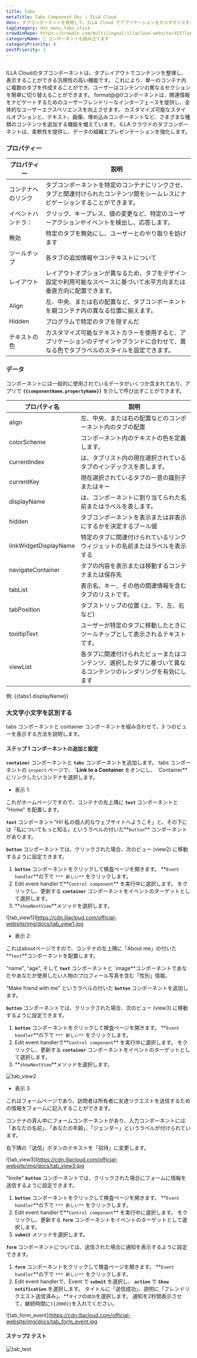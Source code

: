 ```yaml
---
title: Tabs
metaTitle: Tabs Component Doc | ILLA Cloud
desc: タブコンポーネントを使用して、ILLA Cloud でアプリケーションをカスタマイズする方法を学びます。
tagCategory: doc_menu_tabs_click
crowdinRepo: https://crowdin.com/multilingual/illacloud-website/415?languages=ja&filter=basic&value=0
categoryName: 🧬 コンポーネントを組み立てます
categoryPriority: 6
postPriority: 1
---
```


## <h2 hidden>タブとは?</h2>

ILLA Cloudのタブコンポーネントは、タブレイアウトでコンテンツを整理し、表示することができる汎用性の高い機能です。 これにより、単一のコンテナ内に複数のタブを作成することができ、ユーザーはコンテンツの異なるセクションを簡単に切り替えることができます。 format@@0コンポーネントは、関連情報をナビゲートするためのユーザーフレンドリーなインターフェースを提供し、全体的なユーザーエクスペリエンスを向上させます。 カスタマイズ可能なスタイルオプションと、テキスト、画像、埋め込みコンポーネントなど、さまざまな種類のコンテンツを追加する機能を備えています。 ILLA クラウドのタブコンポーネントは、柔軟性を提供し、データの組織とプレゼンテーションを強化します。

### プロパティー

| プロパティー              | 説明                                                                                                                                           |
| ------------------- | -------------------------------------------------------------------------------------------------------------------------------------------- |
| コンテナへのリンク           | タブコンポーネントを特定のコンテナにリンクさせ、タブと関連付けられたコンテンツ間をシームレスにナビゲーションすることができます。                                                                             |
| イベントハンドラ：           | クリック、キープレス、値の変更など、特定のユーザーアクションやイベントを検出し、応答します。                                                                                               |
| 無効                  | 特定のタブを無効にし、ユーザーとのやり取りを妨げます                                                                                                                   |
| ツールチップ              | 各タブの追加情報やコンテキストについて                                                                                                                          |
| レイアウト               | レイアウトオプションが異なるため、タブをデザイン設定や利用可能なスペースに基づいて水平方向または垂直方向に配置できます。                                                                                 |
| Align               | 左、中央、または右の配置など、タブコンポーネントを親コンテナ内の異なる位置に揃えます。                                                                                                  |
| Hidden              | プログラムで特定のタブを隠すんだ                                                                                                                             |
| テキストの色              | カスタマイズ可能なテキストカラーを使用すると、アプリケーションのデザインやブランドに合わせて、異なる色でタブラベルのスタイルを設定できます。                                                                       |

### データ

コンポーネントには一般的に使用されているデータがいくつか含まれており、アプリで **`{{componentName.propertyName}}`** を介して呼び出すことができます。

| プロパティ名                | 説明                                                                                                      |
| --------------------- | ------------------------------------------------------------------------------------------------------- |
| align                 | 左、中央、または右の配置などのコンポーネント内のタブの配置                                                                           |
| colorScheme           | コンポーネント内のテキストの色を定義します。                                                                                  |
| currentIndex          | は、タブリスト内の現在選択されているタブのインデックスを表します。                                                                       |
| currentKey            | 現在選択されているタブの一意の識別子またはキー                                                                                 |
| displayName           | は、コンポーネントに割り当てられた名前またはラベルを表します。                                                                         |
| hidden                | タブコンポーネントを表示または非表示にするかを決定するブール値                                                                         |
| linkWidgetDisplayName | 特定のタブに関連付けられているリンクウィジェットの名前またはラベルを表示する                                                                  |
| navigateContainer     | タブの内容を表示または移動するコンテナまたは保存先                                                                               |
| tabList               | 表示名、キー、その他の関連情報を含むタブのリストです。                                                                             |
| tabPosition           | タブストリップの位置 (上、下、左、右など)                                                                                  |
| tooltipText           | ユーザーが特定のタブに移動したときにツールチップとして表示されるテキストです。                                                                 |
| viewList              | 各タブに関連付けられたビューまたはコンテンツ、選択したタブに基づいて異なるコンテンツのレンダリングを有効にします                                                |

例: {{tabs1.displayName}}

### 大文字小文字を区別する

tabs コンポーネントと container コンポーネントを組み合わせて、3 つのビューを表示する方法を説明します。

#### ステップ 1 コンポーネントの追加と設定

**`container`** コンポーネントと **`tabs`** コンポーネントを追加します。 tabs コンポーネントの `inspect` ページで、 **\`Link to a Container** をオンにし、 \`Container\*\* にリンクしたいコンテナを選択します。

-   表示 1:

これがホームページですので、コンテナの左上隅に **`text`** コンポーネントと "Home" を配置します。

**`text`** コンポーネント"Hi! 私の個人的なウェブサイトへようこそ」と、その下には「私についてもっと知る」というラベルの付いた**`button`** コンポーネントがあります。

**`button`** コンポーネントでは、クリックされた場合、次のビュー (view2) に移動するように設定できます。

1.  **`button`** コンポーネントをクリックして検査ページを開きます。 **`Event handler`**の下で `*** 新しい**` をクリックします。
2.  Edit event handlerで**`Control component`** を実行中に選択します。 をクリックし、更新する **`container`** コンポーネントをイベントのターゲットとして選択します。
3.  **`showNextView`**メソッドを選択します。

![tab_view1]\(https://cdn.illacloud.com/official-website/img/docs/tab_view1.jpg

-   表示 2:

これはaboutページですので、コンテナの左上隅に「About me」の付いた**`text`**コンポーネントを配置します。

"name", "age", そして **`text`** コンポーネントと \`image\*\*コンポーネントであなたやあなたが使用したい人物のプロフィール写真を含む「性別」情報。

"Make friend with me" というラベルの付いた **`button`** コンポーネントを追加します。

**`button`** コンポーネントでは、クリックされた場合、次のビュー (view3) に移動するように設定できます。

1.  **`button`** コンポーネントをクリックして検査ページを開きます。 **`Event handler`**の下で `*** 新しい**` をクリックします。
2.  Edit event handlerで**`Control component`** を実行中に選択します。 をクリックし、更新する **`container`** コンポーネントをイベントのターゲットとして選択します。
3.  **`showNextView`**メソッドを選択します。

![tab_view2](https://cdn.illacloud.com/official-website/img/docs/tab_view2.jpg)

-   表示 3

これはフォームページであり、訪問者は所有者に友達リクエストを送信するための情報をフォームに記入することができます。

コンテナの真ん中にフォームコンポーネントがあり、入力コンポーネントには「あなたの名前」、「あなたの年齢」、「ジェンダー」というラベルが付けられています。

右下隅の「送信」ボタンのテキストを「招待」に変更します。

![tab_view3]\(https://cdn.illacloud.com/official-website/img/docs/tab_view3.jpg

"Invite" **`button`** コンポーネントでは、クリックされた場合にフォームに情報を送信するように設定できます。

1.  **`button`** コンポーネントをクリックして検査ページを開きます。 **`Event handler`**の下で `*** 新しい**` をクリックします。
2.  Edit event handlerで**`Control component`** を実行中に選択します。 をクリックし、更新する **`form`** コンポーネントをイベントのターゲットとして選択します。
3.  **`submit`** メソッドを選択します。

**`form`** コンポーネントについては、送信された場合に通知を表示するように設定できます。

1.  **`form`** コンポーネントをクリックして検査ページを開きます。 **`Event handler`**の下で `*** 新しい**` をクリックします。
2.  Edit event handlerで、Event で **`submit`** を選択し、 **`action`** で **`Show notification`** を選択します。 タイトルに「送信成功」、説明に「フレンドリクエスト送信済み」、\*\*`タイプ`の`成功`を選択します。 通知を2秒間表示させて、継続時間に`{{2000}}`を入れてください。

![tab_form_event]\(https://cdn.illacloud.com/official-website/img/docs/tab_form_event.jpg

#### ステップ2 テスト

![tab_test](https://cdn.illacloud.com/official-website/img/docs/tab_test.gif)
